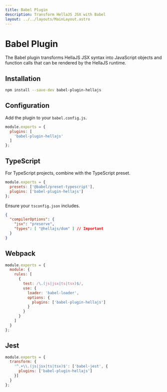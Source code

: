 ```yaml
---
title: Babel Plugin
description: Transform HellaJS JSX with Babel
layout: ../../layouts/MainLayout.astro
---
```


# Babel Plugin

The Babel plugin transforms HellaJS JSX syntax into JavaScript objects and function calls that can be rendered by the HellaJS runtime.

## Installation

```bash
npm install --save-dev babel-plugin-hellajs
```

## Configuration

Add the plugin to your `babel.config.js`.

```js
module.exports = {
  plugins: [
    'babel-plugin-hellajs'
  ]
};
```

## TypeScript

For TypeScript projects, combine with the TypeScript preset.

```js
module.exports = {
  presets: ['@babel/preset-typescript'],
  plugins: ['babel-plugin-hellajs']
};
```

Ensure your `tsconfig.json` includes.

```json
{
  "compilerOptions": {
    "jsx": "preserve",
    "types": [ "@hellajs/dom" ] // Important
  }
}
```


## Webpack
```js
module.exports = {
  module: {
    rules: [
      {
        test: /\.(js|jsx|ts|tsx)$/,
        use: {
          loader: 'babel-loader',
          options: {
            plugins: ['babel-plugin-hellajs']
          }
        }
      }
    ]
  }
};
```

## Jest
```js
module.exports = {
  transform: {
    '^.+\\.(js|jsx|ts|tsx)$': ['babel-jest', {
      plugins: ['babel-plugin-hellajs']
    }]
  }
};
```

